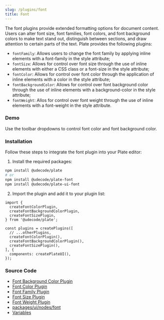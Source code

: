 ```yaml
---
slug: /plugins/font
title: Font
---
```


The font plugins provide extended formatting options for document content.
Users can alter font size, font families, font colors, and font background colors to make text stand out,
distinguish between sections, and draw attention to certain parts of the text. Plate provides the following plugins:

- `fontFamily`: Allows users to change the font family by applying inline elements with a font-family in the style attribute;
- `fontSize`: Allows for control over font size through the use of inline elements with either a CSS class or a font-size in the style attribute;
- `fontColor`: Allows for control over font color through the application of inline elements with a color in the style attribute;
- `fontBackgroundColor`: Allows for control over font background color through the use of inline elements with a background-color in the style attribute;
- `fontWeight`: Allos for control over font weight through the use of inline elements with a font-weight in the style attribute.


### Demo

Use the toolbar dropdowns to control font color and font background color.




<FontSandpack />


### Installation

Follow these steps to integrate the font plugin into your Plate editor:


1. Install the required packages:

```bash npm2yarn
npm install @udecode/plate
# or
npm install @udecode/plate-font
npm install @udecode/plate-ui-font
```

2. Import the plugin and add it to your plugin list:

```tsx
import {
  createFontColorPlugin,
  createFontBackgroundColorPlugin,
  createFontSizePlugin,
} from '@udecode/plate';

const plugins = createPlugins([
  // ...otherPlugins,
  createFontColorPlugin(),
  createFontBackgroundColorPlugin(),
  createFontSizePlugin(),
], {
  components: createPlateUI(),
});
```

### Source Code

- [Font Background Color Plugin](https://github.com/udecode/plate/blob/main/packages/nodes/font/src/createFontBackgroundColorPlugin.ts)
- [Font Color Plugin](https://github.com/udecode/plate/blob/main/packages/nodes/font/src/createFontColorPlugin.ts)
- [Font Family Plugin](https://github.com/udecode/plate/blob/main/packages/nodes/font/src/createFontFamilyPlugin.ts)
- [Font Size Plugin](https://github.com/udecode/plate/blob/main/packages/nodes/font/src/createFontSizePlugin.ts)
- [Font Weight Plugin](https://github.com/udecode/plate/blob/main/packages/nodes/font/src/createFontWeightPlugin.ts)
- [packages/ui/nodes/font](https://github.com/udecode/plate/tree/main/packages/ui/nodes/font/src)
- [Variables](https://github.com/udecode/plate/blob/main/examples/src)
